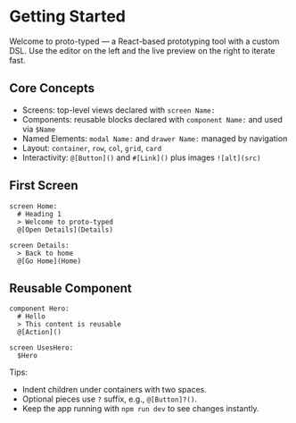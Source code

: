 # Getting Started


Welcome to proto-typed — a React-based prototyping tool with a custom DSL. Use the editor on the left and the live preview on the right to iterate fast.

## Core Concepts
- Screens: top-level views declared with `screen Name:`
- Components: reusable blocks declared with `component Name:` and used via `$Name`
- Named Elements: `modal Name:` and `drawer Name:` managed by navigation
- Layout: `container`, `row`, `col`, `grid`, `card`
- Interactivity: `@[Button]()` and `#[Link]()` plus images `![alt](src)`

## First Screen
<DslExample title="Two screens and navigation" description="Define screens and navigate with button actions.">

```dsl
screen Home:
  # Heading 1
  > Welcome to proto-typed
  @[Open Details](Details)

screen Details:
  > Back to home
  @[Go Home](Home)
```

</DslExample>

## Reusable Component
<DslExample title="Declare and use a component" description="Create a component once, reuse anywhere.">

```dsl
component Hero:
  # Hello
  > This content is reusable
  @[Action]()

screen UsesHero:
  $Hero
```

</DslExample>

Tips:
- Indent children under containers with two spaces.
- Optional pieces use `?` suffix, e.g., `@[Button]?()`.
- Keep the app running with `npm run dev` to see changes instantly.
